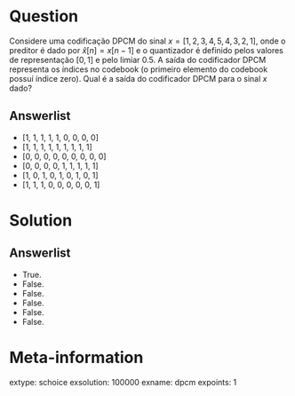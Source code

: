 Question
========
Considere uma codificação DPCM do sinal $x = [1, 2, 3, 4, 5, 4, 3, 2, 1]$,
onde o preditor é dado por $\hat{x}[n] = x[n-1]$ e o quantizador é
definido pelos valores de representação $[0, 1]$ e pelo limiar $0.5$.
A saída do codificador DPCM representa os índices no codebook 
(o primeiro elemento do codebook possuí índice zero).
Qual é a saída do codificador DPCM para o sinal $x$ dado?

Answerlist
---------------
* [1, 1, 1, 1, 1, 0, 0, 0, 0]
* [1, 1, 1, 1, 1, 1, 1, 1, 1]
* [0, 0, 0, 0, 0, 0, 0, 0, 0]
* [0, 0, 0, 0, 1, 1, 1, 1, 1]
* [1, 0, 1, 0, 1, 0, 1, 0, 1]
* [1, 1, 1, 0, 0, 0, 0, 0, 1]


Solution
========

Answerlist
----------
* True.
* False.
* False.
* False.
* False.
* False.

Meta-information
================
extype: schoice
exsolution: 100000
exname: dpcm
expoints: 1

